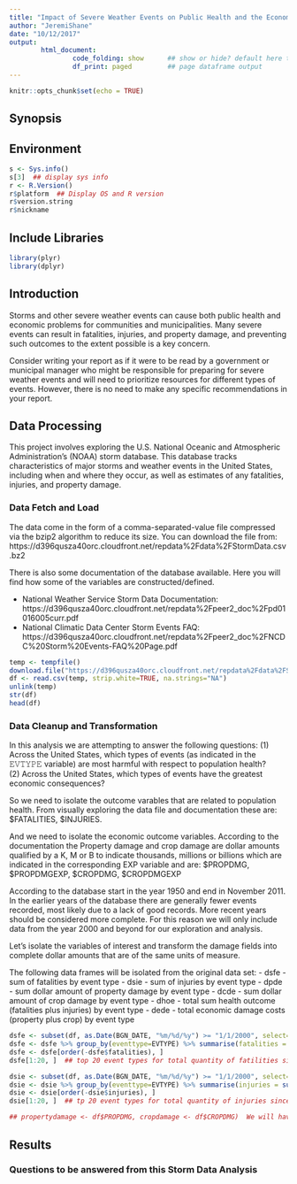 ```yaml
---
title: "Impact of Severe Weather Events on Public Health and the Economy in the United States"
author: "JeremiShane"
date: "10/12/2017"
output: 
        html_document: 
                code_folding: show      ## show or hide? default here to show code
                df_print: paged         ## page dataframe output
---
```


```r
knitr::opts_chunk$set(echo = TRUE)
```  

## Synopsis


## Environment
```r
s <- Sys.info()
s[3]  ## display sys info
r <- R.Version()
r$platform  ## Display OS and R version
r$version.string
r$nickname
```   

## Include Libraries
```r
library(plyr)
library(dplyr)
```  

## Introduction

Storms and other severe weather events can cause both public health and economic problems for communities and municipalities. Many severe events can result in fatalities, injuries, and property damage, and preventing such outcomes to the extent possible is a key concern.  

Consider writing your report as if it were to be read by a government or municipal manager who might be responsible for preparing for severe weather events and will need to prioritize resources for different types of events. However, there is no need to make any specific recommendations in your report.

## Data Processing  

This project involves exploring the U.S. National Oceanic and Atmospheric Administration's (NOAA) storm database. This database tracks characteristics of major storms and weather events in the United States, including when and where they occur, as well as estimates of any fatalities, injuries, and property damage.  

### Data Fetch and Load  

The data come in the form of a comma-separated-value file compressed via the bzip2 algorithm to reduce its size. You can download the file from:  
https://d396qusza40orc.cloudfront.net/repdata%2Fdata%2FStormData.csv.bz2  

There is also some documentation of the database available. Here you will find how some of the variables are constructed/defined.  

- National Weather Service Storm Data Documentation: https://d396qusza40orc.cloudfront.net/repdata%2Fpeer2_doc%2Fpd01016005curr.pdf  
- National Climatic Data Center Storm Events FAQ: https://d396qusza40orc.cloudfront.net/repdata%2Fpeer2_doc%2FNCDC%20Storm%20Events-FAQ%20Page.pdf  

```r
temp <- tempfile()
download.file("https://d396qusza40orc.cloudfront.net/repdata%2Fdata%2FStormData.csv.bz2", temp)
df <- read.csv(temp, strip.white=TRUE, na.strings="NA")
unlink(temp)
str(df)
head(df)
```  

### Data Cleanup and Transformation
In this analysis we are attempting to answer the following questions:
(1) Across the United States, which types of events (as indicated in the 𝙴𝚅𝚃𝚈𝙿𝙴 variable) are most harmful with respect to population health?  
(2) Across the United States, which types of events have the greatest economic consequences?  

So we need to isolate the outcome varables that are related to population health.  From visually exploring the data file and documentation these are: $FATALITIES, $INJURIES.  

And we need to isolate the economic outcome variables. According to the documentation the Property damage and crop damage are dollar amounts qualified by a K, M or B to indicate thousands, millions or billions which are indicated in the corresponding EXP variable and are:  $PROPDMG, $PROPDMGEXP, $CROPDMG, $CROPDMGEXP    

According to the database start in the year 1950 and end in November 2011. In the earlier years of the database there are generally fewer events recorded, most likely due to a lack of good records. More recent years should be considered more complete.  For this reason we will only include data from the year 2000 and beyond for our exploration and analysis.

Let's isolate the variables of interest and transform the damage fields into complete dollar amounts that are of the same units of measure.  

The following data frames will be isolated from the original data set:
- dsfe - sum of fatalities by event type
- dsie - sum of injuries by event type
- dpde - sum dollar amount of property damage by event type
- dcde - sum dollar amount of crop damage by event type
- dhoe - total sum health outcome (fatalities plus injuries) by event type
- dede - total economic damage costs (property plus crop) by event type  

```r
dsfe <- subset(df, as.Date(BGN_DATE, "%m/%d/%y") >= "1/1/2000", select=c(FATALITIES, EVTYPE))
dsfe <- dsfe %>% group_by(eventtype=EVTYPE) %>% summarise(fatalities = sum(FATALITIES))
dsfe <- dsfe[order(-dsfe$fatalities), ]
dsfe[1:20, ]  ## top 20 event types for total quantity of fatilities since year 2000  

dsie <- subset(df, as.Date(BGN_DATE, "%m/%d/%y") >= "1/1/2000", select=c(INJURIES, EVTYPE))
dsie <- dsie %>% group_by(eventtype=EVTYPE) %>% summarise(injuries = sum(INJURIES))
dsie <- dsie[order(-dsie$injuries), ]
dsie[1:20, ]  ## tp 20 event types for total quantity of injuries since year 2000

## propertydamage <- df$PROPDMG, cropdamage <- df$CROPDMG)  We will have to do some computation to get actual $ amounts of damage into a new numerical field.

```
## Results  

### Questions to be answered from this Storm Data Analysis  



